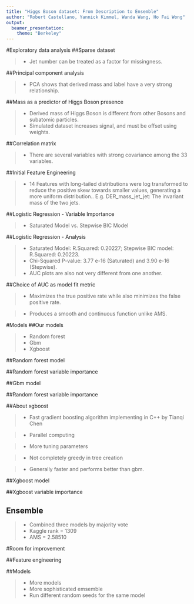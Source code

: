 ```yaml
---
title: "Higgs Boson dataset: From Description to Ensemble"
author: "Robert Castellano, Yannick Kimmel, Wanda Wang, Ho Fai Wong"
output: 
  beamer_presentation:
    theme: "Berkeley"
---
```

\begin{center}
\includegraphics[scale = .13]{Images/Higgs.jpg}
\end{center}


#Exploratory data analysis
##Sparse dataset
\begin{center}
\includegraphics[scale = .4]{Images/missingnessandjets.jpg}
\end{center}

> - Jet number can be treated as a factor for missingness.

##Principal component analysis
\begin{center}
\includegraphics[scale = .33]{Images/PC1PC2.jpeg}

\includegraphics[scale = .33]{Images/PCAanalysis.png}
\end{center}

> - PCA shows that derived mass and label have a very strong relationship.

##Mass as a predictor of Higgs Boson presence
\begin{center}
\includegraphics[scale = .35]{Images/sciencemass.png}
\includegraphics[scale = .35]{Images/density.jpeg}
\end{center}

> - Derived mass of Higgs Boson is different from other Bosons and subatomic particles.
> - Simulated dataset increases signal, and must be offset using weights.

##Correlation matrix
\begin{center}
\includegraphics[scale = .5]{Images/corrplot.png}
\end{center}

> - There are several variables with strong covariance among the 33 variables. 

##Initial Feature Engineering 
\begin{center}
\includegraphics[scale = .2]{Images/log_transformed.jpg}
\includegraphics[scale = .2]{Images/pre_log_transformed.jpg}
\end{center}

> -  14 Features with long-tailed distributions were log transformed to reduce the positive skew towards smaller values, generating a more uniform distribution.. E.g. DER_mass_jet_jet: The invariant mass of the two jets.

##Logistic Regression - Variable Importance
\begin{center}
\includegraphics[scale = .17]{Images/Sat_Model-VarImp.jpg}
\includegraphics[scale = .17]{Images/Stepwise-VarImp.jpg}
\end{center}

> -  Saturated Model vs. Stepwise BIC Model

##Logistic Regression - Analysis
\begin{center}
\includegraphics[scale = .1]{Images/residual_plot-logistic.jpg}

\includegraphics[scale = .1]{Images/AUC-logistic.jpg}
\end{center}

> -  Saturated Model: R.Squared: 0.20227; Stepwise BIC model: R.Squared: 0.20223.
> -  Chi-Squared P-value: 3.77 e-16 (Saturated) and 3.90 e-16 (Stepwise).
> -  AUC plots are also not very different from one another.

##Choice of AUC as model fit metric 
\begin{center}
\includegraphics[scale = .4]{Images/RF_AUC_plot.jpeg}
\end{center}

> -  Maximizes the true positive rate while also minimizes the false positive rate. 

> -  Produces a smooth and continuous function unlike AMS.

#Models
##Our models

> - Random forest
> - Gbm
> - Xgboost

##Random forest model

\begin{itemize}
\item Tuning parameters
\begin{itemize}
  \item mtry: Number of splits per tree
\end{itemize}
\pause
\item Performed 5-fold CV to tune parameters.
\begin{itemize}
  \item 20% of training data for mtry gride of 1, 2, 3, 6, 9
  \item 80% of training data for mtry gride of 4, 5, 6, 7, 8
  \item mtry = 5
\end{itemize}
\pause
\item AUC on training data = .9071
\item Kaggle rank = 1311
\item AMS = 2.57949
\end{itemize}

##Random forest variable importance

\includegraphics[scale = .6]{Images/rfvarimp.jpeg}

##Gbm model

\begin{itemize}
\item Gradient boosting model
\pause
\item Tuning parameters
\begin{itemize}
  \item shrinkage: Learning rate
  \item interaction\_depth: Depth of variable interactions
  \item n.trees: Number of trees
  \item n.minobsinnode: Minimum number of observations in a terminal node
\end{itemize}
\pause
\item Performed 5-fold CV to tune parameters.
\begin{itemize}
  \item shrinkage = .1
  \item interaction\_depth = 3
  \item n.trees = 150
  \item n.minobsinnode = 10
\end{itemize}
\pause
\item AUC on training data = .9071
\item Kaggle rank = 1311
\item AMS = 2.57949
\end{itemize}

##Random forest variable importance

\includegraphics[scale = .6]{Images/rfvarimp.jpeg}

##About xgboost

> - Fast gradient boosting algorithm implementing in C++ by Tianqi Chen

> - Parallel computing

> - More tuning parameters

> - Not completely greedy in tree creation

> - Generally faster and performs better than gbm.

##Xgboost model

\begin{itemize}
\item Parameters we tuned:
\begin{itemize}
  \item nrounds: Number of trees
  \item max\_depth
  \item colsample\_bytree: Percent of parameters used at each split.
  tree
  \item eta: Learning rate
\end{itemize}
\pause
\item Performed 5-fold CV to tune parameters.
\begin{itemize}
  \item nrounds = 200
  \item max\_depth = 5
  \item colsample\_bytree = .85
  \item eta = .2
\end{itemize}
\pause
\item AUC on training data = .9254
\item Kaggle rank = 1340
\item AMS = 2.49958
\end{itemize}


##Xgboost variable importance

\includegraphics[scale = .6]{Images/xgboost_var_importance.png}

## Ensemble

> - Combined three models by majority vote
> - Kaggle rank = 1309
> - AMS = 2.58510

#Room for improvement

##Feature engineering

\begin{itemize}
\item We did not include any additional variables
\begin{itemize}
\item Basic physics. e.g. Cartesian coordinates of momentum
\pause
\item Advanced physcics: e.g. CAKE variable
\pause
\item Better understand the physics of additional models
\end{itemize}
\pause
\item Log transforms
\end{itemize}

##Models

> - More models
> - More sophisticated emsemble
> - Run different random seeds for the same model
